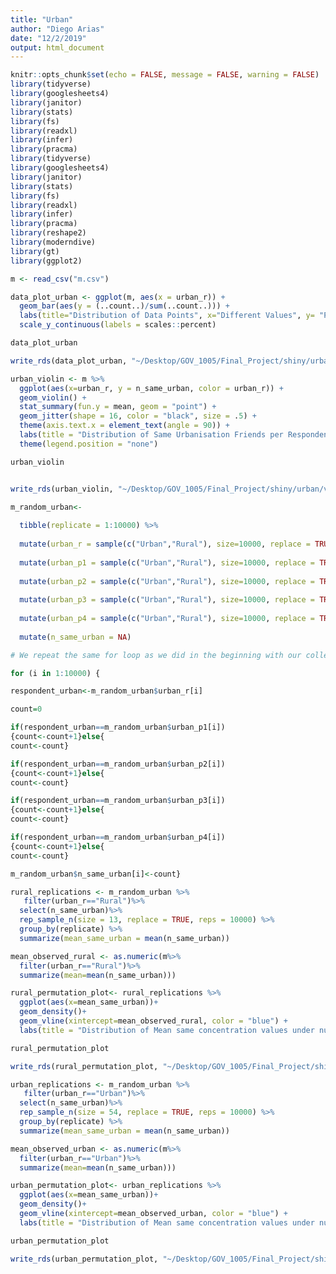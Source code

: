 ```yaml
---
title: "Urban"
author: "Diego Arias"
date: "12/2/2019"
output: html_document
---
```


```r
knitr::opts_chunk$set(echo = FALSE, message = FALSE, warning = FALSE)
library(tidyverse)
library(googlesheets4)
library(janitor)
library(stats)
library(fs)
library(readxl)
library(infer)
library(pracma)
library(tidyverse)
library(googlesheets4)
library(janitor)
library(stats)
library(fs)
library(readxl)
library(infer)
library(pracma)
library(reshape2)
library(moderndive)
library(gt)
library(ggplot2)
```

```r
m <- read_csv("m.csv")
```

```r
data_plot_urban <- ggplot(m, aes(x = urban_r)) +
  geom_bar(aes(y = (..count..)/sum(..count..))) +
  labs(title="Distribution of Data Points", x="Different Values", y= "Percentage")  +
  scale_y_continuous(labels = scales::percent)

data_plot_urban

write_rds(data_plot_urban, "~/Desktop/GOV_1005/Final_Project/shiny/urban/barplot_urban.rds")
```

```r
urban_violin <- m %>%
  ggplot(aes(x=urban_r, y = n_same_urban, color = urban_r)) +
  geom_violin() +
  stat_summary(fun.y = mean, geom = "point") +
  geom_jitter(shape = 16, color = "black", size = .5) + 
  theme(axis.text.x = element_text(angle = 90)) +
  labs(title = "Distribution of Same Urbanisation Friends per Respondent International", y = "Number of Same International Friends") +
  theme(legend.position = "none")

urban_violin


write_rds(urban_violin, "~/Desktop/GOV_1005/Final_Project/shiny/urban/violin_urban.rds")
```


```r
m_random_urban<-
    
  tibble(replicate = 1:10000) %>%
  
  mutate(urban_r = sample(c("Urban","Rural"), size=10000, replace = TRUE, prob=c(0.9,0.1)))%>%
  
  mutate(urban_p1 = sample(c("Urban","Rural"), size=10000, replace = TRUE, prob=c(0.9,0.1)))%>%
  
  mutate(urban_p2 = sample(c("Urban","Rural"), size=10000, replace = TRUE, prob=c(0.9,0.1)))%>%
  
  mutate(urban_p3 = sample(c("Urban","Rural"), size=10000, replace = TRUE, prob=c(0.9,0.1)))%>%
  
  mutate(urban_p4 = sample(c("Urban","Rural"), size=10000, replace = TRUE, prob=c(0.9,0.1)))%>%
  
  mutate(n_same_urban = NA)

# We repeat the same for loop as we did in the beginning with our collected data, but with the sample we generated with the for loop above:

for (i in 1:10000) {

respondent_urban<-m_random_urban$urban_r[i]

count=0

if(respondent_urban==m_random_urban$urban_p1[i])
{count<-count+1}else{
count<-count}

if(respondent_urban==m_random_urban$urban_p2[i])
{count<-count+1}else{
count<-count}

if(respondent_urban==m_random_urban$urban_p3[i])
{count<-count+1}else{
count<-count}

if(respondent_urban==m_random_urban$urban_p4[i])
{count<-count+1}else{
count<-count}

m_random_urban$n_same_urban[i]<-count}
```

```r


rural_replications <- m_random_urban %>%
   filter(urban_r=="Rural")%>%
  select(n_same_urban)%>%
  rep_sample_n(size = 13, replace = TRUE, reps = 10000) %>% 
  group_by(replicate) %>% 
  summarize(mean_same_urban = mean(n_same_urban))

mean_observed_rural <- as.numeric(m%>%
  filter(urban_r=="Rural")%>%
  summarize(mean=mean(n_same_urban)))

rural_permutation_plot<- rural_replications %>%
  ggplot(aes(x=mean_same_urban))+
  geom_density()+
  geom_vline(xintercept=mean_observed_rural, color = "blue") + 
  labs(title = "Distribution of Mean same concentration values under null hypothesis", subtitle = "Our observed value, shown in blue, is bigger than we would expect under random friend assignment", x = "Mean Number of Same Concentration Friends per Replication")

rural_permutation_plot

write_rds(rural_permutation_plot, "~/Desktop/GOV_1005/Final_Project/shiny/urban/rural_permutation.rds")
```


```r
urban_replications <- m_random_urban %>%
   filter(urban_r=="Urban")%>%
  select(n_same_urban)%>%
  rep_sample_n(size = 54, replace = TRUE, reps = 10000) %>% 
  group_by(replicate) %>% 
  summarize(mean_same_urban = mean(n_same_urban))

mean_observed_urban <- as.numeric(m%>%
  filter(urban_r=="Urban")%>%
  summarize(mean=mean(n_same_urban)))

urban_permutation_plot<- urban_replications %>%
  ggplot(aes(x=mean_same_urban))+
  geom_density()+
  geom_vline(xintercept=mean_observed_urban, color = "blue") + 
  labs(title = "Distribution of Mean same concentration values under null hypothesis", subtitle = "Our observed value, shown in blue, is bigger than we would expect under random friend assignment", x = "Mean Number of Same Concentration Friends per Replication")

urban_permutation_plot

write_rds(urban_permutation_plot, "~/Desktop/GOV_1005/Final_Project/shiny/urban/urban_permutation.rds")
```
